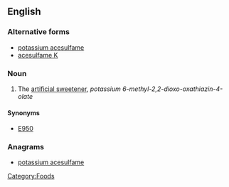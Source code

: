 ==English==
{{wikipedia}}

===Alternative forms===
* [[potassium acesulfame]]
* [[acesulfame K]]

===Noun===
{{en-noun|-|sg=[[acesulfame]] [[potassium]]}}

#  The [[artificial sweetener]], ''potassium 6-methyl-2,2-dioxo-oxathiazin-4-olate''

====Synonyms====
* [[E950]]

===Anagrams===
* [[potassium acesulfame#English|potassium acesulfame]]

[[Category:Foods]]